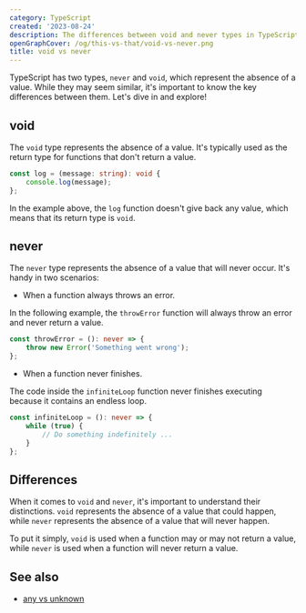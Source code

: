 ```yaml
---
category: TypeScript
created: '2023-08-24'
description: The differences between void and never types in TypeScript
openGraphCover: /og/this-vs-that/void-vs-never.png
title: void vs never
---
```


TypeScript has two types, `never` and `void`, which represent the absence of a value. While they may seem similar, it's important to know the key differences between them. Let's dive in and explore!

## void

The `void` type represents the absence of a value. It's typically used as the return type for functions that don't return a value.

```ts log.ts
const log = (message: string): void {
    console.log(message);
};
```

In the example above, the `log` function doesn't give back any value, which means that its return type is `void`.

## never

The `never` type represents the absence of a value that will never occur. It's handy in two scenarios:

-   When a function always throws an error.

In the following example, the `throwError` function will always throw an error and never return a value.

```ts throwError.ts
const throwError = (): never => {
    throw new Error('Something went wrong');
};
```

-   When a function never finishes.

The code inside the `infiniteLoop` function never finishes executing because it contains an endless loop.

```ts infiniteLoop.ts
const infiniteLoop = (): never => {
    while (true) {
        // Do something indefinitely ...
    }
};
```

## Differences

When it comes to `void` and `never`, it's important to understand their distinctions. `void` represents the absence of a value that could happen, while `never` represents the absence of a value that will never happen.

To put it simply, `void` is used when a function may or may not return a value, while `never` is used when a function will never return a value.

## See also

-   [any vs unknown](https://phuoc.ng/collection/this-vs-that/any-vs-unknown/)
